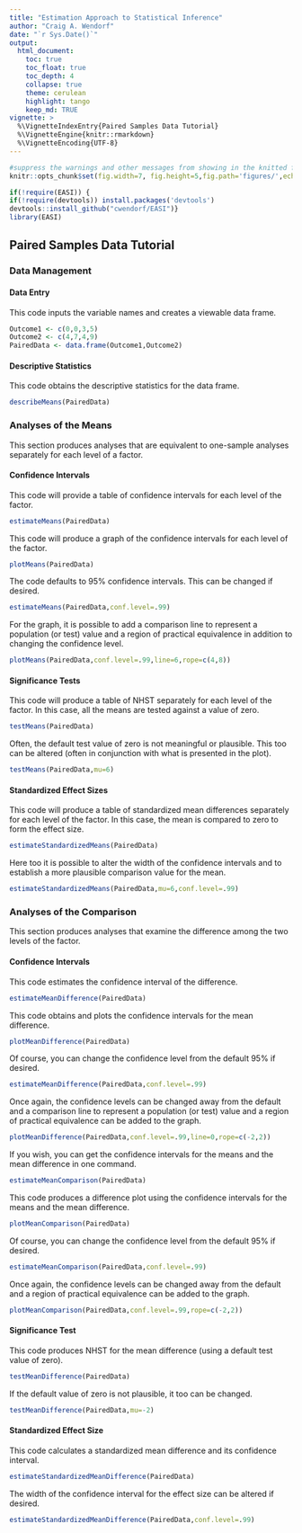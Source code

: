 ```yaml
---
title: "Estimation Approach to Statistical Inference"
author: "Craig A. Wendorf"
date: "`r Sys.Date()`"
output:
  html_document:
    toc: true
    toc_float: true
    toc_depth: 4
    collapse: true
    theme: cerulean
    highlight: tango
    keep_md: TRUE
vignette: >
  %\VignetteIndexEntry{Paired Samples Data Tutorial}
  %\VignetteEngine{knitr::rmarkdown}
  %\VignetteEncoding{UTF-8}
---
```


```r
#suppress the warnings and other messages from showing in the knitted file.
knitr::opts_chunk$set(fig.width=7, fig.height=5,fig.path='figures/',echo=TRUE,warning=FALSE,message=FALSE)
```

```r
if(!require(EASI)) {
if(!require(devtools)) install.packages('devtools')
devtools::install_github("cwendorf/EASI")}
library(EASI)
```

## Paired Samples Data Tutorial

### Data Management

#### Data Entry

This code inputs the variable names and creates a viewable data frame.
```r
Outcome1 <- c(0,0,3,5)
Outcome2 <- c(4,7,4,9)
PairedData <- data.frame(Outcome1,Outcome2)
```

#### Descriptive Statistics

This code obtains the descriptive statistics for the data frame.
```r
describeMeans(PairedData)
```

### Analyses of the Means

This section produces analyses that are equivalent to one-sample analyses separately for each level of a factor.

#### Confidence Intervals

This code will provide a table of confidence intervals for each level of the factor.
```r
estimateMeans(PairedData)
```

This code will produce a graph of the confidence intervals for each level of the factor.
```r
plotMeans(PairedData)
```

The code defaults to 95% confidence intervals. This can be changed if desired.
```r
estimateMeans(PairedData,conf.level=.99)
```

For the graph, it is possible to add a comparison line to represent a population (or test) value and a region of practical equivalence in addition to changing the confidence level.
```r
plotMeans(PairedData,conf.level=.99,line=6,rope=c(4,8))
```

#### Significance Tests

This code will produce a table of NHST separately for each level of the factor. In this case, all the means are tested against a value of zero.
```r
testMeans(PairedData)
```

Often, the default test value of zero is not meaningful or plausible. This too can be altered (often in conjunction with what is presented in the plot).
```r
testMeans(PairedData,mu=6)
```

#### Standardized Effect Sizes

This code will produce a table of standardized mean differences separately for each level of the factor. In this case, the mean is compared to zero to form the effect size.
```r
estimateStandardizedMeans(PairedData)
```

Here too it is possible to alter the width of the confidence intervals and to establish a more plausible comparison value for the mean.
```r
estimateStandardizedMeans(PairedData,mu=6,conf.level=.99)
```

### Analyses of the Comparison

This section produces analyses that examine the difference among the two levels of the factor.

#### Confidence Intervals

This code estimates the confidence interval of the difference.
```r
estimateMeanDifference(PairedData)
```

This code obtains and plots the confidence intervals for the mean difference.
```r
plotMeanDifference(PairedData)
```

Of course, you can change the confidence level from the default 95% if desired.
```r
estimateMeanDifference(PairedData,conf.level=.99)
```

Once again, the confidence levels can be changed away from the default and a comparison line to represent a population (or test) value and a region of practical equivalence can be added to the graph.
```r
plotMeanDifference(PairedData,conf.level=.99,line=0,rope=c(-2,2))
```

If you wish, you can get the confidence intervals for the means and the mean difference in one command.
```r
estimateMeanComparison(PairedData)
```

This code produces a difference plot using the confidence intervals for the means and the mean difference.
```r
plotMeanComparison(PairedData)
```

Of course, you can change the confidence level from the default 95% if desired.
```r
estimateMeanComparison(PairedData,conf.level=.99)
```

Once again, the confidence levels can be changed away from the default and a region of practical equivalence can be added to the graph.
```r
plotMeanComparison(PairedData,conf.level=.99,rope=c(-2,2))
```

#### Significance Test

This code produces NHST for the mean difference (using a default test value of zero).
```r
testMeanDifference(PairedData)
```

If the default value of zero is not plausible, it too can be changed.
```r
testMeanDifference(PairedData,mu=-2)
```

#### Standardized Effect Size

This code calculates a standardized mean difference and its confidence interval.
```r
estimateStandardizedMeanDifference(PairedData)
```

The width of the confidence interval for the effect size can be altered if desired.
```r
estimateStandardizedMeanDifference(PairedData,conf.level=.99)
```
